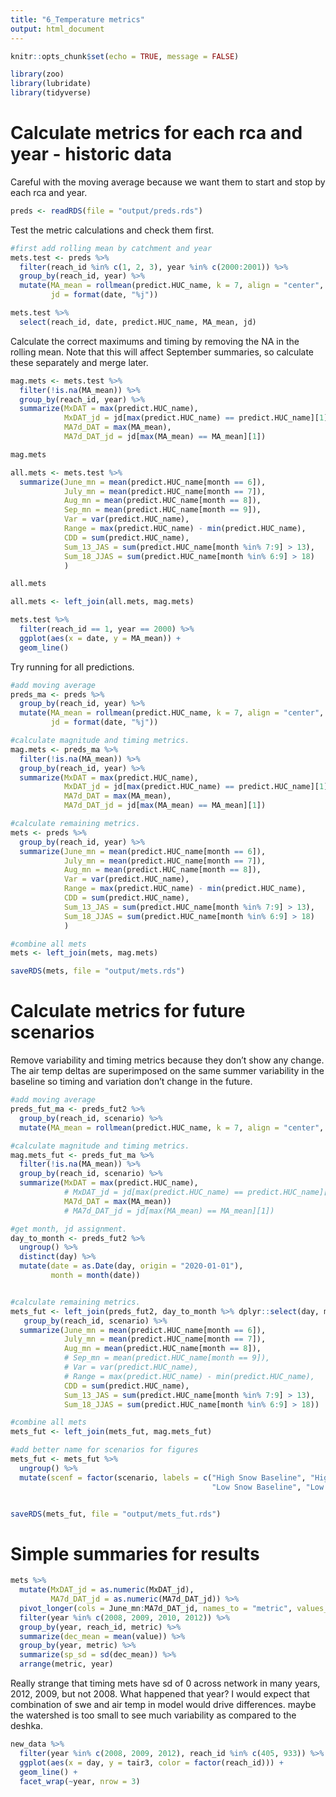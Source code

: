 ```yaml
---
title: "6_Temperature metrics"
output: html_document
---
```



```r

knitr::opts_chunk$set(echo = TRUE, message = FALSE)

library(zoo)
library(lubridate)
library(tidyverse) 


```


# Calculate metrics for each rca and year - historic data

Careful with the moving average because we want them to start and stop by each rca and year.

```r

preds <- readRDS(file = "output/preds.rds")

```

Test the metric calculations and check them first.

```r

#first add rolling mean by catchment and year
mets.test <- preds %>%  
  filter(reach_id %in% c(1, 2, 3), year %in% c(2000:2001)) %>% 
  group_by(reach_id, year) %>% 
  mutate(MA_mean = rollmean(predict.HUC_name, k = 7, align = "center", fill = NA),
         jd = format(date, "%j")) 

mets.test %>% 
  select(reach_id, date, predict.HUC_name, MA_mean, jd)
```

Calculate the correct maximums and timing by removing the NA in the rolling mean. Note that this will affect September summaries, so calculate these separately and merge later.

```r

mag.mets <- mets.test %>% 
  filter(!is.na(MA_mean)) %>% 
  group_by(reach_id, year) %>% 
  summarize(MxDAT = max(predict.HUC_name),
            MxDAT_jd = jd[max(predict.HUC_name) == predict.HUC_name][1],
            MA7d_DAT = max(MA_mean),
            MA7d_DAT_jd = jd[max(MA_mean) == MA_mean][1])

mag.mets

all.mets <- mets.test %>% 
  summarize(June_mn = mean(predict.HUC_name[month == 6]),
            July_mn = mean(predict.HUC_name[month == 7]),
            Aug_mn = mean(predict.HUC_name[month == 8]),
            Sep_mn = mean(predict.HUC_name[month == 9]),
            Var = var(predict.HUC_name),
            Range = max(predict.HUC_name) - min(predict.HUC_name),
            CDD = sum(predict.HUC_name),
            Sum_13_JAS = sum(predict.HUC_name[month %in% 7:9] > 13),
            Sum_18_JJAS = sum(predict.HUC_name[month %in% 6:9] > 18)
            )

all.mets

all.mets <- left_join(all.mets, mag.mets)

mets.test %>%  
  filter(reach_id == 1, year == 2000) %>%
  ggplot(aes(x = date, y = MA_mean)) +
  geom_line()

```

Try running for all predictions.

```r
#add moving average
preds_ma <- preds %>%  
  group_by(reach_id, year) %>% 
  mutate(MA_mean = rollmean(predict.HUC_name, k = 7, align = "center", fill = NA),
         jd = format(date, "%j")) 

#calculate magnitude and timing metrics.
mag.mets <- preds_ma %>% 
  filter(!is.na(MA_mean)) %>% 
  group_by(reach_id, year) %>% 
  summarize(MxDAT = max(predict.HUC_name),
            MxDAT_jd = jd[max(predict.HUC_name) == predict.HUC_name][1],
            MA7d_DAT = max(MA_mean),
            MA7d_DAT_jd = jd[max(MA_mean) == MA_mean][1])

#calculate remaining metrics.
mets <- preds %>%  
  group_by(reach_id, year) %>% 
  summarize(June_mn = mean(predict.HUC_name[month == 6]),
            July_mn = mean(predict.HUC_name[month == 7]),
            Aug_mn = mean(predict.HUC_name[month == 8]),
            Var = var(predict.HUC_name),
            Range = max(predict.HUC_name) - min(predict.HUC_name),
            CDD = sum(predict.HUC_name),
            Sum_13_JAS = sum(predict.HUC_name[month %in% 7:9] > 13),
            Sum_18_JJAS = sum(predict.HUC_name[month %in% 6:9] > 18)
            )

#combine all mets
mets <- left_join(mets, mag.mets)

saveRDS(mets, file = "output/mets.rds")

```




# Calculate metrics for future scenarios

Remove variability and timing metrics because they don't show any change. The air temp deltas are superimposed on the same summer variability in the baseline so timing and variation don't change in the future.

```r
#add moving average
preds_fut_ma <- preds_fut2 %>%  
  group_by(reach_id, scenario) %>% 
  mutate(MA_mean = rollmean(predict.HUC_name, k = 7, align = "center", fill = NA)) 

#calculate magnitude and timing metrics.
mag.mets_fut <- preds_fut_ma %>% 
  filter(!is.na(MA_mean)) %>% 
  group_by(reach_id, scenario) %>% 
  summarize(MxDAT = max(predict.HUC_name),
            # MxDAT_jd = jd[max(predict.HUC_name) == predict.HUC_name][1],
            MA7d_DAT = max(MA_mean))
            # MA7d_DAT_jd = jd[max(MA_mean) == MA_mean][1])

#get month, jd assignment.
day_to_month <- preds_fut2 %>% 
  ungroup() %>% 
  distinct(day) %>% 
  mutate(date = as.Date(day, origin = "2020-01-01"),
         month = month(date))


#calculate remaining metrics.
mets_fut <- left_join(preds_fut2, day_to_month %>% dplyr::select(day, month)) %>%  
   group_by(reach_id, scenario) %>% 
  summarize(June_mn = mean(predict.HUC_name[month == 6]),
            July_mn = mean(predict.HUC_name[month == 7]),
            Aug_mn = mean(predict.HUC_name[month == 8]),
            # Sep_mn = mean(predict.HUC_name[month == 9]),
            # Var = var(predict.HUC_name),
            # Range = max(predict.HUC_name) - min(predict.HUC_name),
            CDD = sum(predict.HUC_name),
            Sum_13_JAS = sum(predict.HUC_name[month %in% 7:9] > 13),
            Sum_18_JJAS = sum(predict.HUC_name[month %in% 6:9] > 18))

#combine all mets
mets_fut <- left_join(mets_fut, mag.mets_fut)

#add better name for scenarios for figures
mets_fut <- mets_fut %>% 
  ungroup() %>% 
  mutate(scenf = factor(scenario, labels = c("High Snow Baseline", "High Snow Plus 2°C", "High Snow Plus 4°C", 
                                             "Low Snow Baseline", "Low Snow Plus 2°C", "Low Snow Plus 4°C")))


saveRDS(mets_fut, file = "output/mets_fut.rds")
```


# Simple summaries for results

```r
mets %>% 
  mutate(MxDAT_jd = as.numeric(MxDAT_jd),
         MA7d_DAT_jd = as.numeric(MA7d_DAT_jd)) %>% 
  pivot_longer(cols = June_mn:MA7d_DAT_jd, names_to = "metric", values_to = "value") %>% 
  filter(year %in% c(2008, 2009, 2010, 2012)) %>% 
  group_by(year, reach_id, metric) %>% 
  summarize(dec_mean = mean(value)) %>% 
  group_by(year, metric) %>% 
  summarize(sp_sd = sd(dec_mean)) %>% 
  arrange(metric, year)

```


Really strange that timing mets have sd of 0 across network in many years, 2012, 2009, but not 2008. What happened that year? I would expect that combination of swe and air temp in model would drive differences. maybe the watershed is too small to see much variability as compared to the deshka.

```r
new_data %>% 
  filter(year %in% c(2008, 2009, 2012), reach_id %in% c(405, 933)) %>% 
  ggplot(aes(x = day, y = tair3, color = factor(reach_id))) +
  geom_line() +
  facet_wrap(~year, nrow = 3)
```

